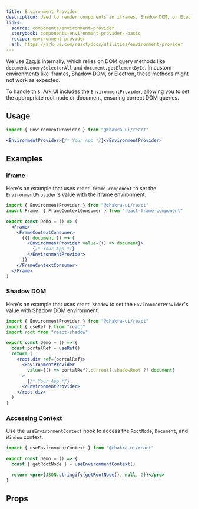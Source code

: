 ```yaml
---
title: Environment Provider
description: Used to render components in iframes, Shadow DOM, or Electron.
links:
  source: components/environment-provider
  storybook: components-environment-provider--basic
  recipe: environment-provider
  ark: https://ark-ui.com/react/docs/utilities/environment-provider
---
```


We use
[Zag.js](https://zagjs.com/overview/composition#custom-window-environment)
internally, which relies on DOM query methods like `document.querySelectorAll`
and `document.getElementById`. In custom environments like iframes, Shadow DOM,
or Electron, these methods might not work as expected.

To handle this, Ark UI includes the `EnvironmentProvider`, allowing you to set
the appropriate root node or document, ensuring correct DOM queries.

## Usage

```jsx
import { EnvironmentProvider } from "@chakra-ui/react"
```

```jsx
<EnvironmentProvider>{/* Your App */}</EnvironmentProvider>
```

## Examples

### iframe

Here's an example that uses `react-frame-component` to set the
`EnvironmentProvider`'s value with the iframe environment.

```jsx
import { EnvironmentProvider } from "@chakra-ui/react"
import Frame, { FrameContextConsumer } from "react-frame-component"

export const Demo = () => (
  <Frame>
    <FrameContextConsumer>
      {({ document }) => (
        <EnvironmentProvider value={() => document}>
          {/* Your App */}
        </EnvironmentProvider>
      )}
    </FrameContextConsumer>
  </Frame>
)
```

### Shadow DOM

Here's an example that uses `react-shadow` to set the `EnvironmentProvider`'s
value with Shadow DOM environment.

```jsx
import { EnvironmentProvider } from "@chakra-ui/react"
import { useRef } from "react"
import root from "react-shadow"

export const Demo = () => {
  const portalRef = useRef()
  return (
    <root.div ref={portalRef}>
      <EnvironmentProvider
        value={() => portalRef?.current?.shadowRoot ?? document}
      >
        {/* Your App */}
      </EnvironmentProvider>
    </root.div>
  )
}
```

### Accessing Context

Use the `useEnvironmentContext` hook to access the `RootNode`, `Document`, and
`Window` context.

```jsx
import { useEnvironmentContext } from "@chakra-ui/react"

export const Demo = () => {
  const { getRootNode } = useEnvironmentContext()

  return <pre>{JSON.stringify(getRootNode(), null, 2)}</pre>
}
```

## Props

<PropTable component="Environment" part="EnvironmentProvider" />
